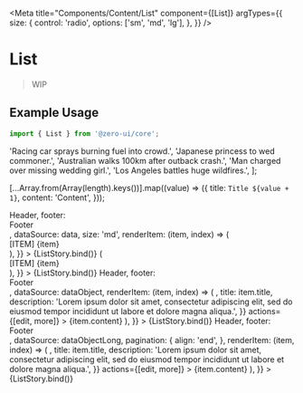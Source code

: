 
<Meta
  title="Components/Content/List"
  component={[List]}
  argTypes={{
    size: {
      control: 'radio',
      options: ['sm', 'md', 'lg'],
    },
  }}
/>


# List

> WIP

## Example Usage

```jsx
import { List } from '@zero-ui/core';
```

  'Racing car sprays burning fuel into crowd.',
  'Japanese princess to wed commoner.',
  'Australian walks 100km after outback crash.',
  'Man charged over missing wedding girl.',
  'Los Angeles battles huge wildfires.',
];

  [...Array.from(Array(length).keys())].map((value) => ({
    title: `Title ${value + 1}`,
    content: 'Content',
  }));



<Canvas columns={2} withSource="close">
  <Story
    name="Simple List"
    args={{
      bordered: true,
      header: <div>Header</div>,
      footer: <div>Footer</div>,
      dataSource: data,
      size: 'md',
      renderItem: (item, index) => (
        <List.Item>
          <div>[ITEM] {item}</div>
        </List.Item>
      ),
    }}
  >
    {ListStory.bind()}
  </Story>
  <Story
    name="Simple List without Header & Footer"
    args={{
      bordered: true,
      dataSource: data,
      renderItem: (item, index) => (
        <List.Item>
          <div>[ITEM] {item}</div>
        </List.Item>
      ),
    }}
  >
    {ListStory.bind()}
  </Story>
  <Story
    name="Basic List"
    args={{
      bordered: true,
      header: <div>Header</div>,
      footer: <div>Footer</div>,
      dataSource: dataObject,
      renderItem: (item, index) => (
        <List.Item
          meta={{
            avatar: <Avatar size={4} src="https://i.pravatar.cc/300?img=68" />,
            title: item.title,
            description:
              'Lorem ipsum dolor sit amet, consectetur adipiscing elit, sed do eiusmod tempor incididunt ut labore et dolore magna aliqua.',
          }}
          actions={[<a key="list-edit">edit</a>, <a key="list-more">more</a>]}
        >
          {item.content}
        </List.Item>
      ),
    }}
  >
    {ListStory.bind()}
  </Story>
  <Story
    name="Basic List with Pagination"
    args={{
      bordered: true,
      header: <div>Header</div>,
      footer: <div>Footer</div>,
      dataSource: dataObjectLong,
      pagination: {
        align: 'end',
      },
      renderItem: (item, index) => (
        <List.Item
          meta={{
            avatar: <Avatar size={4} src="https://i.pravatar.cc/300?img=68" />,
            title: item.title,
            description:
              'Lorem ipsum dolor sit amet, consectetur adipiscing elit, sed do eiusmod tempor incididunt ut labore et dolore magna aliqua.',
          }}
          actions={[<a key="list-edit">edit</a>, <a key="list-more">more</a>]}
        >
          {item.content}
        </List.Item>
      ),
    }}
  >
    {ListStory.bind()}
  </Story>
</Canvas>

<ArgsTable of={List} />
